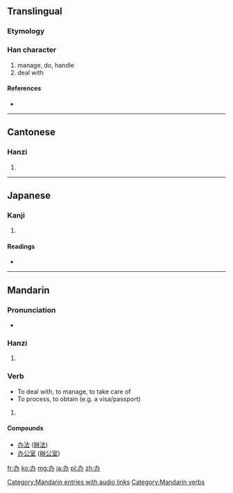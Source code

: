 {{also|辦}}
==Translingual==

===Etymology===
{{Han simp|辦|f=辡|t=八}}

===Han character===
{{Han char|rn=19|rad=力|as=02|sn=4|four=|canj=大尸金 (KSC)}}

# manage, do, handle
# deal with

====References====
* {{Han ref|kx=0146.101|dkj=02294|dj=0328.050|hdz=10365.060|uh=529E|ud=21150}}

----

==Cantonese==

===Hanzi===
{{yue-hanzi|jyut=|y=baan6|tra=辦}}

# {{defn|lang=yue|sort=力02}}

----

==Japanese==

===Kanji===
{{ja-kanji|grade=|rs=力02}}

# {{defn|lang=ja|sort=力02}}

====Readings====
* {{ja-readings|on=[[へん]] (hen)|kun=}}

----

==Mandarin==

===Pronunciation===
* {{audio|zh-bàn.ogg|audio}}

===Hanzi===
{{cmn-hanzi|tra=辦|pin=[[bàn]] ([[ban4]])|wg=pan<sup>4</sup>}}

# {{defn|lang=cmn|sort=力02}}

===Verb===
* To deal with, to manage, to take care of
* To process, to obtain (e.g. a visa/passport)
{{infl|cmn|verb|sc=Hani}}{{zh-attention|needs inflection template}}

# {{defn|lang=cmn|sort=力02}}

====Compounds====
* [[办法]] ([[辦法]])
* [[办公室]] ([[辦公室]])

[[Category:Mandarin entries with audio links]]
[[Category:Mandarin verbs]]

[[fr:办]]
[[ko:办]]
[[mg:办]]
[[ja:办]]
[[pl:办]]
[[zh:办]]